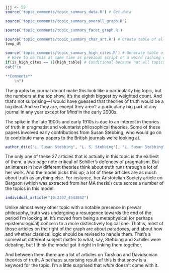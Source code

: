 ```r
jjj <- 59
source('topic_comments/topic_summary_data.R') # Get data
```

```r
source('topic_comments/topic_summary_overall_graph.R')
```

```r
source('topic_comments/topic_summary_facet_graph.R')
```

```r
source('topic_comments/topic_summary_char_art.R') # Create table of all articles in topic
temp_dt
```

```r
source('topic_comments/topic_summary_high_cites.R') # Generate table of highly cited articles. 
 # Have to do this at same time as previous script or a weird caching error occurs.
if(is_high_cites == 1){high_table} # Conditional because not all topics have high cites
cat("\n

**Comments**
	\n")
```

The graphs by journal do not make this look like a particularly big topic, but the numbers at the top show, it's the eighth biggest by weighted count. And that's not surprising—I would have guessed that theories of truth would be a big deal. And so they are, except they aren't a particularly big part of any journal in any year except for _Mind_ in the early 2000s.

The spike in the late 1900s and early 1910s is due to an interest in theories of truth in pragmatist and voluntarist philosophical theories. Some of these papers involved early contributions from Susan Stebbing, who would go on to contribute many papers to the British journals we're looking at.

```r
author_dt(c("L. Susan Stebbing", "L. S. Stebbing"), "L. Susan Stebbing", "stebbing")
```

The only one of these 27 articles that is actually in this topic is the earliest of them, a two page note critical of Schiller's defences of pragmatism. But an interest in how different theories think about truth runs through a lot of her work. And the model picks this up; a lot of these articles are as much about truth as anything else. For instance, her Aristotelian Society article on Bergson (which was extracted from her MA thesis!) cuts across a number of the topics in this model.

```r
individual_article("10.2307_4543842")
```

Unlike almost every other topic with a notable presence in prewar philosophy, truth was undergoing a resurgence towards the end of the period I'm looking at. It's moved from being a metaphysical (or perhaps epistemological) concern to a more distinctively logical one. That is, most of those articles on the right of the graph are about paradoxes, and about how and whether classical logic should be revised to handle them. That's a somewhat different subject matter to what, say, Stebbing and Schiller were debating, but I think the model got it right in linking them together. 

And between them there are a lot of articles on Tarskian and Davidsonian theories of truth. A perhaps surprising result of this is that _snow_ is a keyword for the topic. I'm a little surprised that _white_ doesn't come with it.

